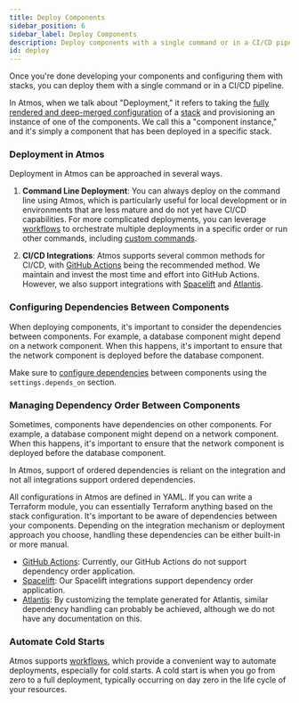 ```yaml
---
title: Deploy Components
sidebar_position: 6
sidebar_label: Deploy Components
description: Deploy components with a single command or in a CI/CD pipeline.
id: deploy
---
```


<Intro>
    Once you're done developing your components and configuring them with stacks, you can deploy them with a single command or in a CI/CD pipeline.
</Intro>

In Atmos, when we talk about "Deployment," it refers to taking the [fully rendered and deep-merged configuration](/core-concepts/describe) of a [stack](/core-concepts/stacks) and provisioning an instance of one of the components. We call this a "component instance," and it's simply a component that has been deployed in a specific stack.

### Deployment in Atmos

Deployment in Atmos can be approached in several ways.

1. **Command Line Deployment**: You can always deploy on the command line using Atmos, which is particularly useful for local development or in environments that are less mature and do not yet have CI/CD capabilities. For more complicated deployments, you can leverage [workflows](/core-concepts/workflows) to orchestrate multiple deployments in a specific order or run other commands, including [custom commands](/core-concepts/custom-commands).

2. **CI/CD Integrations**: Atmos supports several common methods for CI/CD, with [GitHub Actions](/integrations/github-actions) being the recommended method. We maintain and invest the most time and effort into GitHub Actions. However, we also support integrations with [Spacelift](/integrations/spacelift) and [Atlantis](/integrations/atlantis).

### Configuring Dependencies Between Components

When deploying components, it's important to consider the dependencies between components. For example, a database component might depend on a network component. When this happens, it's important to ensure that the network component is deployed before the database component.

Make sure to [configure dependencies](/core-concepts/stacks/dependencies) between components using the `settings.depends_on` section.

### Managing Dependency Order Between Components

Sometimes, components have dependencies on other components. For example, a database component might depend on a network component. When this happens, it's important to ensure that the network component is deployed before the database component.

In Atmos, support of ordered dependencies is reliant on the integration and not all integrations support ordered dependencies.

All configurations in Atmos are defined in YAML. If you can write a Terraform module, you can essentially Terraform anything based on the stack configuration. It's important to be aware of dependencies between your components. Depending on the integration mechanism or deployment approach you choose, handling these dependencies can be either built-in or more manual.

- [GitHub Actions](/integrations/github-actions): Currently, our GitHub Actions do not support dependency order application.
- [Spacelift](/integrations/spacelift): Our Spacelift integrations support dependency order application.
- [Atlantis](/integrations/atlantis): By customizing the template generated for Atlantis, similar dependency handling can probably be achieved, although we do not have any documentation on this.

### Automate Cold Starts

Atmos supports [workflows](/core-concepts/workflows), which provide a convenient way to automate deployments, especially for cold starts. A cold start is when you go from zero to a full deployment, typically occurring on day zero in the life cycle of your resources.
